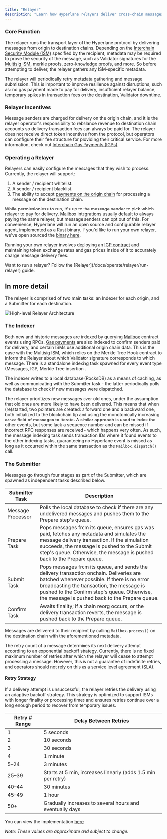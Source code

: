```yaml
---
title: "Relayer"
description: "Learn how Hyperlane relayers deliver cross-chain messages and handle metadata for secure message transport"
---
```


### Core Function

The relayer runs the transport layer of the Hyperlane protocol by delivering messages from origin to destination chains. Depending on the [Interchain Security Module (ISM)](/docs/protocol/ISM/modular-security) specified by the recipient, metadata may be required to prove the security of the message, such as Validator signatures for the [Multisig ISM](/docs/protocol/ISM/standard-ISMs/multisig-ISM), merkle proofs, zero-knowledge proofs, and more. So before attempting to deliver, the relayer gathers any ISM-specific metadata.

<Tip>
  The relayer will periodically retry metadata gathering and message submission.
  This is important to improve resilience against disruptions, such as: no gas
  payment made to pay for delivery, insufficient relayer balance, temporary
  spikes in transaction fees on the destination, Validator downtime.
</Tip>

### Relayer Incentives

Message senders are charged for delivery on the origin chain, and it is the relayer operator's responsibility to rebalance revenue to destination chain accounts so delivery transaction fees can always be paid for. The relayer does not receive direct token incentives from the protocol, but operators can configure their fee structure for providing their critical service. For more information, check out [Interchain Gas Payments (IGPs)](/docs/protocol/core/interchain-gas-payment).

### Operating a Relayer

Relayers can easily configure the messages that they wish to process. Currently, the relayer will support:

1. A sender / recipient whitelist.
2. A sender / recipient blacklist.
3. The ability to accept [payments on the origin chain](../../reference/messaging/send.mdx#quote-dispatch) for processing a message on the destination chain.

While permissionless to run, it's up to the message sender to pick which relayer to pay for delivery. [Mailbox](/docs/protocol/core/mailbox) integrations usually default to always paying the same relayer, but message senders can opt out of this. For convenience, Hyperlane will run an open source and configurable relayer agent, implemented as a Rust binary. If you'd like to run your own relayer, we've open sourced the [binary here](https://github.com/hyperlane-xyz/hyperlane-monorepo/tree/main/rust/main/agents/relayer).

Running your own relayer involves deploying an [IGP contract](/docs/protocol/core/interchain-gas-payment) and maintaining token exchange rates and gas prices inside of it to accurately charge message delivery fees.

<Info>
  Want to run a relayer? Follow the [Relayer](/docs/operate/relayer/run-relayer)
  guide.
</Info>

## In more detail

The relayer is comprised of two main tasks: an Indexer for each origin, and a Submitter for each destination.

![High-level Relayer Architecture](/images/docs/operate/relayer-architecture-high-level.png)

### The Indexer

Both new and historic messages are indexed by querying [Mailbox](/docs/protocol/core/mailbox) contract events using RPCs. [Gas payments](/docs/protocol/core/interchain-gas-payment) are also indexed to confirm senders paid for delivery, and certain ISMs use additional origin chain data. This is the case with the Multisig ISM, which relies on the Merkle Tree Hook contract to inform the Relayer about which Validator signature corresponds to which message. There is a standalone indexing task spawned for every event type (Messages, IGP, Merkle Tree insertion).

The indexer writes to a local database (RocksDB) as a means of caching, as well as communicating with the Submitter task - the latter periodically polls the database to check if new messages were dispatched.

The relayer prioritizes new messages over old ones, under the assumption that old ones are more likely to have been delivered. This means that when (re)started, two pointers are created: a forward one and a backward one, both initialized to the blockchain tip and using the monotonically increasing `nonce` field of messages to iterate. A similar approach is used to index the other events, but some lack a sequence number and can be missed if incorrect RPC responses are received - which happens very often. As such, the message indexing task sends transaction IDs where it found events to the other indexing tasks, guaranteeing no Hyperlane event is missed as long as it occurred within the same transaction as the `Mailbox.dispatch()` call.

### The Submitter

Messages go through four stages as part of the Submitter, which are spawned as independent tasks described below.

<table>
  <thead>
    <tr>
      <th>Submitter Task</th>
      <th>Description</th>
    </tr>
  </thead>
  <tbody>
    <tr>
      <td>Message Processor</td>
      <td>
        Polls the local database to check if there are any undelivered messages
        and pushes them to the Prepare step's queue.
      </td>
    </tr>
    <tr>
      <td>Prepare Task</td>
      <td>
        Pops messages from its queue, ensures gas was paid, fetches any metadata
        and simulates the message delivery transaction. If the simulation
        succeeds, the message is pushed to the Submit step's queue. Otherwise,
        the message is pushed back to the Prepare queue.
      </td>
    </tr>
    <tr>
      <td>Submit Task</td>
      <td>
        Pops messages from its queue, and sends the delivery transaction
        onchain. Deliveries are batched whenever possible. If there is no error
        broadcasting the transaction, the message is pushed to the Confirm
        step's queue. Otherwise, the message is pushed back to the Prepare
        queue.
      </td>
    </tr>
    <tr>
      <td>Confirm Task</td>
      <td>
        Awaits finality; if a chain reorg occurs, or the delivery transaction
        reverts, the message is pushed back to the Prepare queue.
      </td>
    </tr>
  </tbody>
</table>

Messages are delivered to their recipient by calling `Mailbox.process()` on the destination chain with the aforementioned metadata.

The retry count of a message determines its next delivery attempt according to an exponential backoff strategy. Currently, there is no fixed maximum number of retries after which the relayer will cease to attempt processing a message. However, this is not a guarantee of indefinite retries, and operators should not rely on this as a service level agreement (SLA).

#### Retry Strategy

If a delivery attempt is unsuccessful, the relayer retries the delivery using an adaptive backoff strategy. This strategy is optimized to support ISMs with longer finality or processing times and ensures retries continue over a long enough period to recover from temporary issues.

| Retry # Range | Delay Between Retries                                        |
| ------------- | ------------------------------------------------------------ |
| 1             | 5 seconds                                                    |
| 2             | 10 seconds                                                   |
| 3             | 30 seconds                                                   |
| 4             | 1 minute                                                     |
| 5–24          | 3 minutes                                                    |
| 25–39         | Starts at 5 min, increases linearly (adds 1.5 min per retry) |
| 40–44         | 30 minutes                                                   |
| 45–49         | 1 hour                                                       |
| 50+           | Gradually increases to several hours and eventually days     |

You can view the implementation [here](https://github.com/hyperlane-xyz/hyperlane-monorepo/blob/1d8ada64736b09d9878d2a11568c04d522f515b8/rust/main/agents/relayer/src/msg/pending_message.rs#L733).

_Note: These values are approximate and subject to change._
